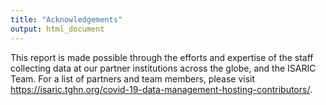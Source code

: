 ```yaml
---
title: "Acknowledgements"
output: html_document
---
```



This report is made possible through the efforts and expertise of the staff collecting data at our partner institutions across the globe, and the ISARIC Team. For a list of partners and team members, please visit [https://isaric.tghn.org/covid-19-data-management-hosting-contributors/](https://isaric.tghn.org/covid-19-data-management-hosting-contributors/).




